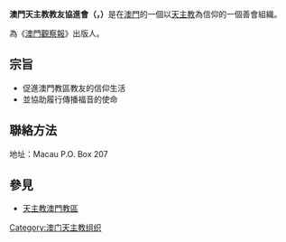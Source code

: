 '''澳門天主教教友協進會（{{lang|pt|葡文：Associação de Leigos Católicos de Macau}}，{{lang|en|英文：Catholic Lay Association of Macau}}）'''是在[[澳門|澳門]]的一個以[[天主教|天主教]]為信仰的一個善會組織。

為《[[澳門觀察報|澳門觀察報]]》出版人。

==宗旨==
*促進澳門教區教友的信仰生活
*並協助履行傳播福音的使命

==聯絡方法==
地址：Macau P.O. Box 207

==參見==
*[[天主教澳門教區|天主教澳門教區]]

[[Category:澳门天主教组织|Category:澳门天主教组织]]